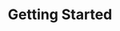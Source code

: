 ---
title: Getting Started
icon: IconUsers
info: Discover Twenty, an open-source CRM, its features, benefits, system requirements, and how to get involved.
image: /images/user-guide/what-is-twenty/20.png
sectionInfo: A brief guide to grasp the basics of Twenty
---